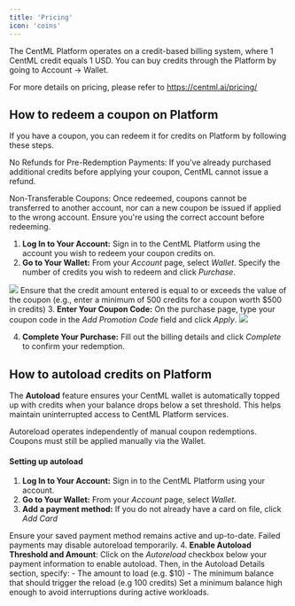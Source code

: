 ```yaml
---
title: 'Pricing'
icon: 'coins'
---
```


The CentML Platform operates on a credit-based billing system, where 1 CentML credit equals 1 USD. You can buy credits through the Platform by going to Account -> Wallet.

For more details on pricing, please refer to https://centml.ai/pricing/

## How to redeem a coupon on Platform

If you have a coupon, you can redeem it for credits on Platform by following these steps.

<Note>
No Refunds for Pre-Redemption Payments: If you've already purchased additional credits before applying your coupon, CentML cannot issue a refund.

Non-Transferable Coupons: Once redeemed, coupons cannot be transferred to another account, nor can a new coupon be issued if applied to the wrong account. Ensure you're using the correct account before redeeming.
</Note>

1. <b>Log In to Your Account:</b> Sign in to the CentML Platform using the account you wish to redeem your coupon credits on.
2. <b>Go to Your Wallet:</b> From your <i>Account</i> page, select <i>Wallet</i>. Specify the number of credits you wish to redeem and click <i>Purchase</i>.
<Frame>
    <img src="/images/wallet.png" style={{ borderRadius: '0.5rem' }} />
</Frame>

<Tip>
Ensure that the credit amount entered is equal to or exceeds the value of the coupon (e.g., enter a minimum of 500 credits for a coupon worth $500 in credits)
</Tip>
3. <b>Enter Your Coupon Code:</b> On the purchase page, type your coupon code in the <i>Add Promotion Code</i> field and click <i>Apply</i>.
<Frame>
    <img src="/images/coupon.png" style={{ borderRadius: '0.5rem' }} />
</Frame>

4. <b>Complete Your Purchase:</b> Fill out the billing details and click <i>Complete</i> to confirm your redemption.

## How to autoload credits on Platform

The <b>Autoload</b> feature ensures your CentML wallet is automatically topped up with credits when your balance drops below a set threshold. This helps maintain uninterrupted access to CentML Platform services.

<Note>
Autoreload operates independently of manual coupon redemptions. Coupons must still be applied manually via the Wallet.
</Note>

#### Setting up autoload

1. <b>Log In to Your Account:</b> Sign in to the CentML Platform using your account.
2. <b>Go to Your Wallet:</b> From your <i>Account</i> page, select <i>Wallet</i>.
3. <b>Add a payment method:</b>  If you do not already have a card on file, click <i>Add Card</i>
<Tip>
Ensure your saved payment method remains active and up-to-date. Failed payments may disable autoreload temporarily.
</Tip>
4. <b>Enable Autoload Threshold and Amount</b>: Click on the <i>Autoreload</i> checkbox below your payment information to enable autoload. Then, in the Autoload Details section, specify:
    - The amount to load (e.g. $10)
    - The minimum balance that should trigger the reload (e.g 100 credits)
    <Tip>Set a minimum balance high enough to avoid interruptions during active workloads.</Tip>


